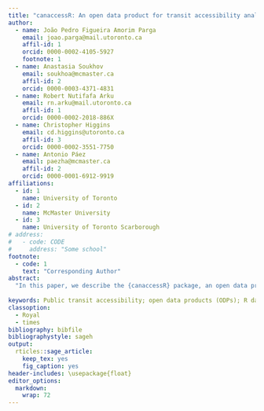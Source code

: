 ```yaml
---
title: "canaccessR: An open data product for transit accessibility analysis in Canada’s largest metropolitan areas."
author:
  - name: João Pedro Figueira Amorim Parga
    email: joao.parga@mail.utoronto.ca
    affil-id: 1
    orcid: 0000-0002-4105-5927
    footnote: 1
  - name: Anastasia Soukhov
    email: soukhoa@mcmaster.ca
    affil-id: 2
    orcid: 0000-0003-4371-4831
  - name: Robert Nutifafa Arku
    email: rn.arku@mail.utoronto.ca
    affil-id: 1
    orcid: 0000-0002-2018-886X
  - name: Christopher Higgins
    email: cd.higgins@utoronto.ca
    affil-id: 3
    orcid: 0000-0002-3551-7750
  - name: Antonio Páez
    email: paezha@mcmaster.ca
    affil-id: 2
    orcid: 0000-0001-6912-9919
affiliations:
  - id: 1
    name: University of Toronto
  - id: 2
    name: McMaster University
  - id: 3
    name: University of Toronto Scarborough
# address:
#   - code: CODE
#     address: "Some school"
footnote:
  - code: 1
    text: "Corresponding Author"
abstract: 
  "In this paper, we describe the {canaccessR} package, an open data product (ODP) created in R that contains public transit travel time estimates to employment locations and grocery stores across Canada's 12 largest metropolitan areas. We calculate travel time matrices (TTM) from and to each Dissemination Area (DA) within these regions for the years 2019 and 2023. We add value to the urban analytics community by processing and integrating raw data, and disseminating user-ready data in the domain of transportation accessibility in Canada. To do so, we use the {r5r} R package, General Transit Feed Specification (GTFS), OpenStreetMap (OSM), DMTI’s Enhanced Points of Interest, and Statistics Canada Census data. This data package can be used by researchers, practitioners, and transit agencies to estimate accessibility levels to these two essential destinations within these urban areas. Moreover, travel time matrices are computed from DA centroid to DA centroid, which means that they can be adapted for use in applications with any type of destination that is aggregated at the DA level. Finally, as an ODP, the {canaccess} package allows for open exploration, use, and contribution by users through its GitHub repository." 
    
keywords: Public transit accessibility; open data products (ODPs); R data package; travel time matrices.
classoption:
  - Royal
  - times
bibliography: bibfile
bibliographystyle: sageh
output:
  rticles::sage_article:
    keep_tex: yes
    fig_caption: yes
header-includes: \usepackage{float}
editor_options: 
  markdown: 
    wrap: 72
---
```


